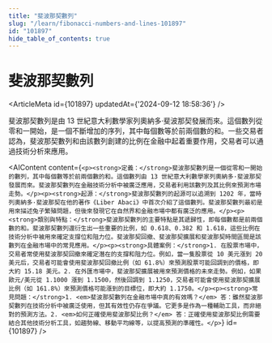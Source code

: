 ```yaml
---
title: "斐波那契數列"
slug: "/learn/fibonacci-numbers-and-lines-101897"
id: "101897"
hide_table_of_contents: true
---
```



# 斐波那契數列

<ArticleMeta id={101897} updatedAt={'2024-09-12 18:58:36'} />
<div className='border-solid border-b border-t-0 my-4 border-[var(--ifm-color-gray-300)]' />

斐波那契數列是由 13 世紀意大利數學家列奧納多·斐波那契發展而來。這個數列從零和一開始，是一個不斷增加的序列，其中每個數等於前兩個數的和。一些交易者認為，斐波那契數列和由該數列創建的比例在金融中起着重要作用，交易者可以通過技術分析來應用。

<AIContent content={`<p><strong>定義：</strong>斐波那契數列是一個從零和一開始的數列，其中每個數等於前兩個數的和。這個數列由 13 世紀意大利數學家列奧納多·斐波那契發展而來。斐波那契數列在金融技術分析中被廣泛應用，交易者利用該數列及其比例來預測市場走勢。</p><p><strong>起源：</strong>斐波那契數列的起源可以追溯到 1202 年，當時列奧納多·斐波那契在他的著作《Liber Abaci》中首次介紹了這個數列。斐波那契數列最初是用來描述兔子繁殖問題，但後來發現它在自然界和金融市場中都有廣泛的應用。</p><p><strong>類別與特點：</strong>斐波那契數列的主要特點是其遞歸性，即每個數都是前兩個數的和。斐波那契數列還衍生出一些重要的比例，如 0.618、0.382 和 1.618，這些比例在技術分析中被用來確定支撐位和阻力位。斐波那契回撤、斐波那契擴展和斐波那契時間區間是該數列在金融市場中的常見應用。</p><p><strong>具體案例：</strong>1. 在股票市場中，交易者常使用斐波那契回撤來確定潛在的支撐和阻力位。例如，當一隻股票從 10 美元漲到 20 美元后，交易者可能會使用斐波那契回撤比例（如 61.8%）來預測股票可能回調到的價格，即大約 15.18 美元。2. 在外匯市場中，斐波那契擴展被用來預測價格的未來走勢。例如，如果歐元/美元從 1.1000 漲到 1.1500，然後回調到 1.1250，交易者可能會使用斐波那契擴展比例（如 161.8%）來預測價格可能漲到的目標位，即大約 1.1750。</p><p><strong>常見問題：</strong>1. <em>斐波那契數列在金融市場中真的有效嗎？</em> 答：雖然斐波那契數列在技術分析中被廣泛使用，但其有效性仍存在爭議。它更多是作為一種輔助工具，而非絕對的預測方法。2. <em>如何正確使用斐波那契比例？</em> 答：正確使用斐波那契比例需要結合其他技術分析工具，如趨勢線、移動平均線等，以提高預測的準確性。</p>`} id={101897} />
